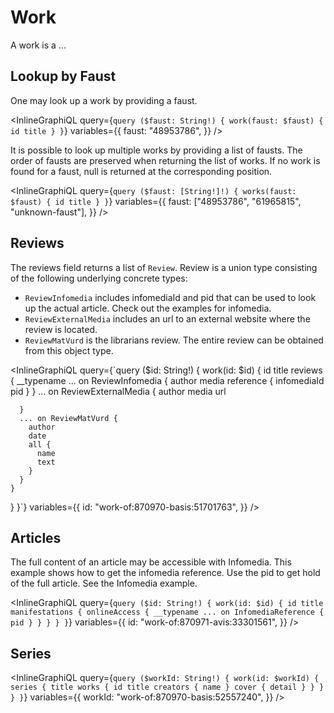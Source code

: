 # Work

A work is a ...

## Lookup by Faust

One may look up a work by providing a faust.

<InlineGraphiQL
  query={`query ($faust: String!) {
      work(faust: $faust) {
        id
        title
      }
    }`}
  variables={{
    faust: "48953786",
  }}
/>

It is possible to look up multiple works by providing a list of fausts.
The order of fausts are preserved when returning the list of works.
If no work is found for a faust, null is returned at the corresponding position.

<InlineGraphiQL
  query={`query ($faust: [String!]!) {
      works(faust: $faust) {
        id
        title
      }
    }`}
  variables={{
    faust: ["48953786", "61965815", "unknown-faust"],
  }}
/>

## Reviews

The reviews field returns a list of `Review`. Review is a union type consisting
of the following underlying concrete types:

- `ReviewInfomedia` includes infomediaId and pid that can be used to look up the actual
  article. Check out the examples for infomedia.
- `ReviewExternalMedia` includes an url to an external website where the review is located.
- `ReviewMatVurd` is the librarians review. The entire review can be obtained from this object type.

<InlineGraphiQL
  query={`query ($id: String!) {
  work(id: $id) {
    id
    title
    reviews {
      __typename
      ... on ReviewInfomedia {
        author
        media
        reference {
          infomediaId
          pid
        }
      }
      ... on ReviewExternalMedia {
        author
        media
        url
        
      }
      ... on ReviewMatVurd {
        author
        date
        all {
          name
          text
        }
      }
    }
  }
}`}
  variables={{
    id: "work-of:870970-basis:51701763",
  }}
/>

## Articles

The full content of an article may be accessible with Infomedia.
This example shows how to get the infomedia reference. Use the pid to get hold of
the full article. See the Infomedia example.

<InlineGraphiQL
  query={`query ($id: String!) {
  work(id: $id) {
    id
    title
    manifestations {
      onlineAccess {
        __typename
        ... on InfomediaReference {
          pid
        }
      }
    }
  }
}`}
  variables={{
    id: "work-of:870971-avis:33301561",
  }}
/>

## Series

<InlineGraphiQL
  query={`query ($workId: String!) {
    work(id: $workId) {
      series {
        title
          works {
            id
            title
              creators {
              name
              }
              cover {
              detail
              }
          }
        }
      }
  }`}
  variables={{
  workId: "work-of:870970-basis:52557240",
  }}
/>
